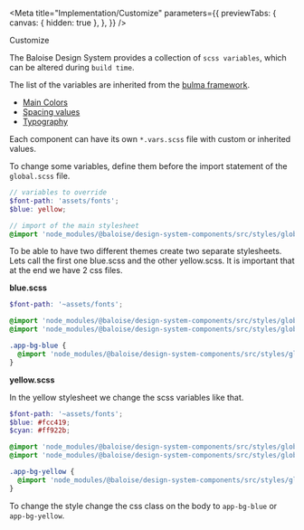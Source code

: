 
<Meta
  title="Implementation/Customize"
  parameters={{
    previewTabs: {
      canvas: { hidden: true },
    },
  }}
/>

<bal-doc-banner id="testing" subtitle="Implementation">Customize</bal-doc-banner>

The Baloise Design System provides a collection of `scss variables`, which can be altered during `build time`.

The list of the variables are inherited from the [bulma framework](https://bulma.io/documentation/customize/variables/).

- [Main Colors](https://github.com/baloise/design-system/tree/master/packages/components/src/styles/utilities/variables/colors.scss)
- [Spacing values](https://github.com/baloise/design-system/tree/master/packages/components/src/styles/utilities/variables/spacing.scss)
- [Typography](https://github.com/baloise/design-system/tree/master/packages/components/src/styles/utilities/variables/typography.scss)

Each component can have its own `*.vars.scss` file with custom or inherited values.

To change some variables, define them before the import statement of the `global.scss` file.

```scss
// variables to override
$font-path: 'assets/fonts';
$blue: yellow;

// import of the main stylesheet
@import 'node_modules/@baloise/design-system-components/src/styles/global.scss';
```

To be able to have two different themes create two separate stylesheets. Lets call the first one blue.scss and the other yellow.scss.
It is important that at the end we have 2 css files.

**blue.scss**

```scss
$font-path: '~assets/fonts';

@import 'node_modules/@baloise/design-system-components/src/styles/global.base';
@import 'node_modules/@baloise/design-system-components/src/styles/global.utilities';

.app-bg-blue {
  @import 'node_modules/@baloise/design-system-components/src/styles/global.core';
}
```

**yellow.scss**

In the yellow stylesheet we change the scss variables like that.

```scss
$font-path: '~assets/fonts';
$blue: #fcc419;
$cyan: #ff922b;

@import 'node_modules/@baloise/design-system-components/src/styles/global.base';
@import 'node_modules/@baloise/design-system-components/src/styles/global.utilities';

.app-bg-yellow {
  @import 'node_modules/@baloise/design-system-components/src/styles/global.core';
}
```

To change the style change the css class on the body to `app-bg-blue` or `app-bg-yellow`.

<bal-doc-github link="/stories/implementation/21-customize.stories.mdx"></bal-doc-github>
